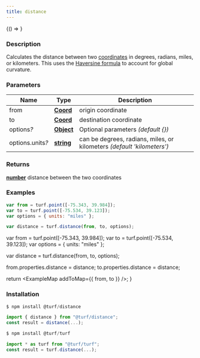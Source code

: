 ```yaml
---
title: distance
---
```



<!-- Expose turf as global var for experimenting in the browser console -->

<BrowserOnly>{() => <WindowTurfGlobal turf={turf} />}</BrowserOnly>

### Description

Calculates the distance between two [coordinates](https://tools.ietf.org/html/rfc7946#section-3.1.1) in degrees, radians, miles, or kilometers.
This uses the [Haversine formula](http://en.wikipedia.org/wiki/Haversine_formula) to account for global curvature.

### Parameters

| Name                  | Type                                                                                            | Description                                                            |
| --------------------- | ----------------------------------------------------------------------------------------------- | ---------------------------------------------------------------------- |
| from                  | **[Coord](https://tools.ietf.org/html/rfc7946#section-3.1.1)**                                  | origin coordinate                                                      |
| to                    | **[Coord](https://tools.ietf.org/html/rfc7946#section-3.1.1)**                                  | destination coordinate                                                 |
| options<i>?</i>       | **[Object](https://developer.mozilla.org/docs/Web/JavaScript/Reference/Global_Objects/Object)** | Optional parameters _(default \{\})_                                   |
| options.units<i>?</i> | **[string](https://developer.mozilla.org/docs/Web/JavaScript/Reference/Global_Objects/String)** | can be degrees, radians, miles, or kilometers _(default 'kilometers')_ |

### Returns

**[number](https://developer.mozilla.org/docs/Web/JavaScript/Reference/Global_Objects/Number)** distance between the two coordinates

### Examples

```javascript
var from = turf.point([-75.343, 39.984]);
var to = turf.point([-75.534, 39.123]);
var options = { units: "miles" };

var distance = turf.distance(from, to, options);
```

  var from = turf.point([-75.343, 39.984]);
  var to = turf.point([-75.534, 39.123]);
  var options = { units: "miles" };

  var distance = turf.distance(from, to, options);

  from.properties.distance = distance;
  to.properties.distance = distance;

  return <ExampleMap addToMap={{ from, to }} />;
}

### Installation

```javascript
$ npm install @turf/distance

import { distance } from "@turf/distance";
const result = distance(...);
```

```javascript
$ npm install @turf/turf

import * as turf from "@turf/turf";
const result = turf.distance(...);
```
